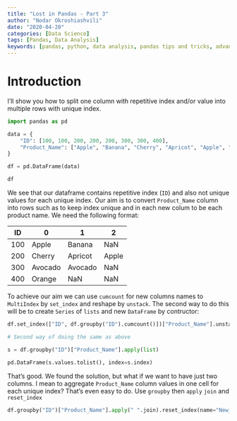 ```yaml
---
title: "Lost in Pandas - Part 3"
author: "Nodar Okroshiashvili"
date: "2020-04-20"
categories: [Data Science]
tags: [Pandas, Data Analysis]
keywords: [pandas, python, data analysis, pandas tips and tricks, advance pandas, data transformation in pandas]
---
```


# Introduction

I'll show you how to split one column with repetitive index and/or value into multiple rows with unique index.

```python

import pandas as pd

```

```python

data = {
    "ID": [100, 100, 200, 200, 200, 300, 300, 400],
    "Product_Name": ["Apple", "Banana", "Cherry", "Apricot", "Apple", "Avocado", "Avocado", "Orange"],
}

df = pd.DataFrame(data)

df

```

We see that our dataframe contains repetitive index (```ID```) and also not unique values for each unique index. Our aim is to convert ```Product_Name``` column into rows such as to keep index unique and in each new colum to be each product name. We need the following format:


|   ID  | 0 | 1 | 2 |
| --- | --- | --- | --- |
| 100 | Apple | Banana | NaN |
| 200 | Cherry | Apricot | Apple |
| 300 | Avocado | Avocado | NaN |
| 400 | Orange | NaN | NaN |


To achieve our aim we can use ```cumcount``` for new columns names to ```MultiIndex``` by ```set_index``` and reshape by ```unstack```. The second way to do this will be to create ```Series``` of ```lists``` and new ```DataFrame``` by contructor:

```python

df.set_index(["ID", df.groupby("ID").cumcount()])["Product_Name"].unstack()

```

```python

# Second way of doing the same as above

s = df.groupby("ID")["Product_Name"].apply(list)

pd.DataFrame(s.values.tolist(), index=s.index)

```

That's good. We found the solution, but what if we want to have just two columns. I mean to aggregate ```Product_Name``` column values in one cell for each unique index? That's even easy to do. Use ```groupby``` then ```apply``` ```join``` and ```reset_index```

```python

df.groupby("ID")["Product_Name"].apply(" ".join).reset_index(name="New_Product_Name")

```
